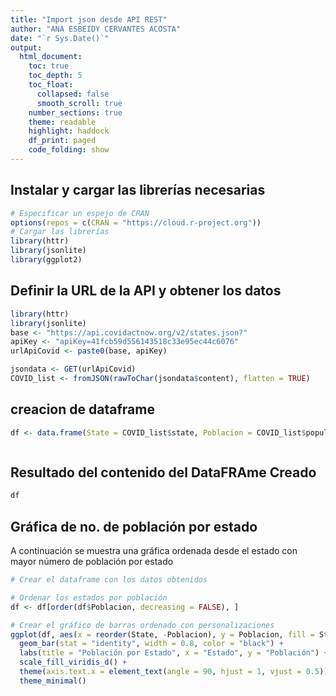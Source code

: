 ---
title: "Import json desde API REST"
author: "ANA ESBEIDY CERVANTES ACOSTA"
date: "`r Sys.Date()`"
output:
  html_document:
    toc: true
    toc_depth: 5
    toc_float: 
      collapsed: false
      smooth_scroll: true
    number_sections: true
    theme: readable
    highlight: haddock
    df_print: paged
    code_folding: show
---
## Instalar y cargar las librerías necesarias
```{r setup_libraries}
# Especificar un espejo de CRAN
options(repos = c(CRAN = "https://cloud.r-project.org"))
# Cargar las librerías
library(httr)
library(jsonlite)
library(ggplot2)
```


## Definir la URL de la API y obtener los datos
```{r}
library(httr)
library(jsonlite)
base <- "https://api.covidactnow.org/v2/states.json?"
apiKey <- "apiKey=41fcb59d556143518c33e95ec44c6076"
urlApiCovid <- paste0(base, apiKey)

jsondata <- GET(urlApiCovid)
COVID_list <- fromJSON(rawToChar(jsondata$content), flatten = TRUE)
```
## creacion de dataframe 

```{r}

df <- data.frame(State = COVID_list$state, Poblacion = COVID_list$population)



```
## Resultado del contenido del DataFRAme Creado

```{r }
df

```
## Gráfica de no. de población por estado

A  continuación se muestra una gráfica ordenada desde el estado con mayor número de población por estado


```{r plot_population, fig.width=15}
# Crear el dataframe con los datos obtenidos

# Ordenar los estados por población
df <- df[order(df$Poblacion, decreasing = FALSE), ]

# Crear el gráfico de barras ordenado con personalizaciones
ggplot(df, aes(x = reorder(State, -Poblacion), y = Poblacion, fill = State)) +
  geom_bar(stat = "identity", width = 0.8, color = "black") +
  labs(title = "Población por Estado", x = "Estado", y = "Población") +
  scale_fill_viridis_d() +
  theme(axis.text.x = element_text(angle = 90, hjust = 1, vjust = 0.5)) +
  theme_minimal()

```
